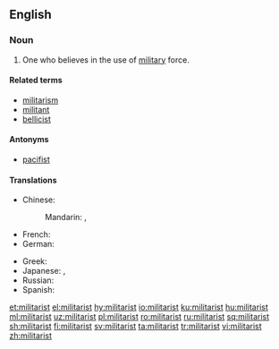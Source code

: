 ==English==
===Noun===
{{en-noun}}

# One who believes in the use of [[military]] force.

====Related terms====
* [[militarism]]
* [[militant]]
* [[bellicist]]

====Antonyms====
* [[pacifist]]

====Translations====
{{trans-top|one who believes in military force}}
* Chinese:
*: Mandarin: {{t|cmn|軍國主義者|sc=Hani}}, {{t+|cmn|军国主义者|tr=jūnguózhǔyì|sc=Hani}}
* French: {{t+|fr|militariste}}
* German: {{t|de|militaristisch}}
{{trans-mid}}
* Greek: {{t+|el|στρατοκράτης|m}}
* Japanese: {{t+|ja|軍国主義者|tr=gunkokushugisha}}, {{t+|ja|鷹派|tr=takaha}}
* Russian: {{t+|ru|милитари́стский}}
* Spanish: {{t|es|militarista|m|f}}
{{trans-bottom}}

[[et:militarist]]
[[el:militarist]]
[[hy:militarist]]
[[io:militarist]]
[[ku:militarist]]
[[hu:militarist]]
[[ml:militarist]]
[[uz:militarist]]
[[pl:militarist]]
[[ro:militarist]]
[[ru:militarist]]
[[sq:militarist]]
[[sh:militarist]]
[[fi:militarist]]
[[sv:militarist]]
[[ta:militarist]]
[[tr:militarist]]
[[vi:militarist]]
[[zh:militarist]]